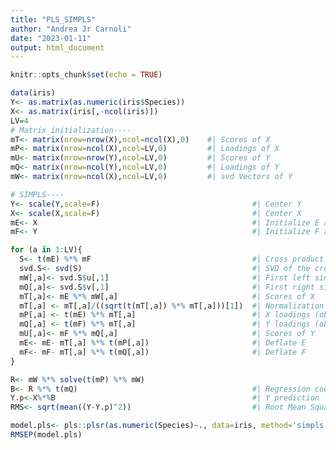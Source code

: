 ---
title: "PLS_SIMPLS"
author: "Andrea Jr Carnoli"
date: "2023-01-11"
output: html_document
---

```{r setup, include=FALSE}
knitr::opts_chunk$set(echo = TRUE)
```



```{r Function for PLS using SIMPLS}
data(iris)
Y<- as.matrix(as.numeric(iris$Species))
X<- as.matrix(iris[,-ncol(iris)])
LV=4
# Matrix initialization----
mT<- matrix(nrow=nrow(X),ncol=ncol(X),0)    #| Scores of X
mP<- matrix(nrow=ncol(X),ncol=LV,0)         #| Loadings of X
mU<- matrix(nrow=nrow(Y),ncol=LV,0)         #| Scores of Y
mQ<- matrix(nrow=ncol(Y),ncol=LV,0)         #| Loadings of Y
mW<- matrix(nrow=ncol(X),ncol=LV,0)         #| svd Vectors of Y

# SIMPLS----
Y<- scale(Y,scale=F)                                  #| Center Y
X<- scale(X,scale=F)                                  #| Center X
mE<- X                                                #| Initialize E as X
mF<- Y                                                #| Initialize F as Y

for (a in 1:LV){
  S<- t(mE) %*% mF                                    #| Cross product X,Y
  svd.S<- svd(S)                                      #| SVD of the cross product
  mW[,a]<- svd.S$u[,1]                                #| First left singular vector of S
  mQ[,a]<- svd.S$v[,1]                                #| First right singular vector of S
  mT[,a]<- mE %*% mW[,a]                              #| Scores of X
  mT[,a] <- mT[,a]/((sqrt(t(mT[,a]) %*% mT[,a]))[1])  #| Normalization of the score
  mP[,a] <- t(mE) %*% mT[,a]                          #| X loadings (obtained by regressing data on the scores)
  mQ[,a] <- t(mF) %*% mT[,a]                          #| Y loadings (obtained by regressing data on the scores)
  mU[,a]<- mF %*% mQ[,a]                              #| Scores of Y
  mE<- mE- mT[,a] %*% t(mP[,a])                       #| Deflate E
  mF<- mF- mT[,a] %*% t(mQ[,a])                       #| Deflate F
}

R<- mW %*% solve(t(mP) %*% mW)
B<- R %*% t(mQ)                                       #| Regression coeff
Y.p<-X%*%B                                            #| Y prediction
RMS<- sqrt(mean((Y-Y.p)^2))                           #| Root Mean Square Error (RMSE)

model.pls<- pls::plsr(as.numeric(Species)~., data=iris, method='simpls')
RMSEP(model.pls)


```


